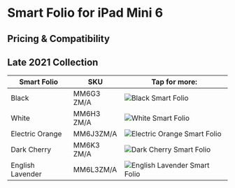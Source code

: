 
# Smart Folio for iPad Mini 6

## Pricing & Compatibility

## Late 2021 Collection

| Smart Folio | SKU | Tap for more: |
| --- | --- | --- |
| Black | MM6G3<wbr/>ZM/A | <Link href="/latest-ipad/ipad_mini6/MM6G3"><img src="https://cloudfront.everycase.org/everypreview/MM6G3.webp" alt="Black Smart Folio"/></Link> |
| White | MM6H3<wbr/>ZM/A | <Link href="/latest-ipad/ipad_mini6/MM6H3"><img src="https://cloudfront.everycase.org/everypreview/MM6H3.webp" alt="White Smart Folio"/></Link> |
| Electric Orange | MM6J3<wbr/>ZM/A | <Link href="/latest-ipad/ipad_mini6/MM6J3"><img src="https://cloudfront.everycase.org/everypreview/MM6J3.webp" alt="Electric Orange Smart Folio"/></Link> |
| Dark Cherry | MM6K3<wbr/>ZM/A | <Link href="/latest-ipad/ipad_mini6/MM6K3"><img src="https://cloudfront.everycase.org/everypreview/MM6K3.webp" alt="Dark Cherry Smart Folio"/></Link> |
| English Lavender | MM6L3<wbr/>ZM/A | <Link href="/latest-ipad/ipad_mini6/MM6L3"><img src="https://cloudfront.everycase.org/everypreview/MM6L3.webp" alt="English Lavender Smart Folio"/></Link> |
